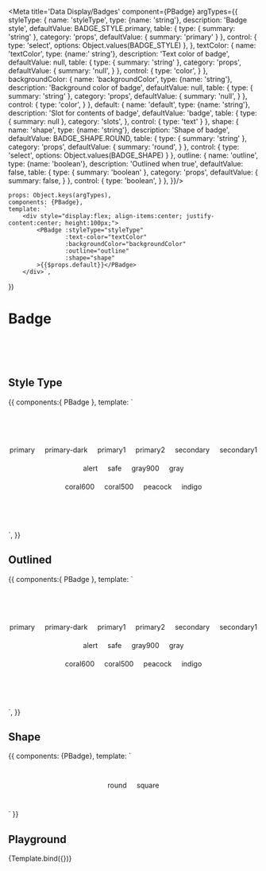 
<Meta title='Data Display/Badges' component={PBadge} argTypes={{
    styleType: {
        name: 'styleType',
        type: {name: 'string'},
        description: 'Badge style',
        defaultValue: BADGE_STYLE.primary,
        table: {
            type: {
                summary: 'string'
            },
            category: 'props',
            defaultValue: {
                summary: 'primary'
            }
        },
        control: {
            type: 'select',
            options: Object.values(BADGE_STYLE)
        },
    },
    textColor: {
        name: 'textColor',
        type: {name:' string'},
        description: 'Text color of badge',
        defaultValue: null,
        table: {
            type: {
                summary: 'string'
            },
            category: 'props',
            defaultValue: {
                summary: 'null',
            }
        },
        control: {
            type: 'color',
        }
    },
    backgroundColor: {
        name: 'backgroundColor',
        type: {name: 'string'},
        description: 'Background color of badge',
        defaultValue: null,
        table: {
            type: {
                summary: 'string'
            },
            category: 'props',
            defaultValue: {
                summary: 'null',
            }
        },
        control: {
            type: 'color',
        }
    },
    default: {
        name: 'default',
        type: {name: 'string'},
        description: 'Slot for contents of badge',
        defaultValue: 'badge',
        table: {
            type: {
                summary: null
            },
            category: 'slots',
        },
        control: {
            type: 'text'
        }
    },
    shape: {
        name: 'shape',
        type: {name: 'string'},
        description: 'Shape of badge',
        defaultValue: BADGE_SHAPE.ROUND,
        table: {
            type: {
                summary: 'string'
            },
            category: 'props',
            defaultValue: {
                summary: 'round',
            }
        },
        control: {
            type: 'select',
            options: Object.values(BADGE_SHAPE)
        }
    },
    outline: {
        name: 'outline',
        type: {name: 'boolean'},
        description: 'Outlined when true',
        defaultValue: false,
        table: {
            type: {
                summary: 'boolean'
            },
            category: 'props',
            defaultValue: {
                summary: false,
            }
        },
        control: {
            type: 'boolean',
        }
    },
}}/>

    props: Object.keys(argTypes),
    components: {PBadge},
    template: `
        <div style="display:flex; align-items:center; justify-content:center; height:100px;">
            <PBadge :styleType="styleType"
                    :text-color="textColor"
                    :backgroundColor="backgroundColor"
                    :outline="outline"
                    :shape="shape"
            >{{$props.default}}</PBadge>
        </div>`,
})

# Badge

<br/>
<br/>
<br/>

## Style Type

<Canvas>
    <Story name='style-type' height='250px'>
        {{
            components:{ PBadge },
            template: `
                <div style="display: flex; flex-direction: column; justify-content: center; align-items: center; height:250px;">
                    <div style="display:flex">
                        <p-badge styleType="primary" style="margin-right: 20px">
                            <div>primary</div>
                        </p-badge>
                        <p-badge styleType="primary-dark" style="margin-right: 20px">
                            <div>primary-dark</div>
                        </p-badge>
                        <p-badge styleType="primary1" style="margin-right: 20px">
                            <div>primary1</div>
                        </p-badge>
                        <p-badge styleType="primary2" style="margin-right: 20px">
                            <div>primary2</div>
                        </p-badge>
                        <p-badge styleType="secondary" style="margin-right: 20px">
                            <div>secondary</div>
                        </p-badge>
                        <p-badge styleType="secondary1">
                            <div>secondary1</div>
                        </p-badge>
                    </div>
                    <div style="display:flex; margin-top: 20px">
                        <p-badge styleType="alert" style="margin-right: 20px">
                            <div>alert</div>
                        </p-badge>
                        <p-badge styleType="safe" style="margin-right: 20px">
                            <div>safe</div>
                        </p-badge>
                        <p-badge styleType="gray900" style="margin-right: 20px">
                            <div>gray900</div>
                        </p-badge>
                        <p-badge styleType="gray">
                            <div>gray</div>
                        </p-badge>
                    </div>
                    <div style="display:flex; margin-top: 20px">
                        <p-badge styleType="coral600" style="margin-right: 20px">
                            <div>coral600</div>
                        </p-badge>
                        <p-badge styleType="coral500" style="margin-right: 20px">
                            <div>coral500</div>
                        </p-badge>
                        <p-badge styleType="peacock" style="margin-right: 20px">
                            <div>peacock</div>
                        </p-badge>
                        <p-badge styleType="indigo">
                            <div>indigo</div>
                        </p-badge>
                    </div>
                </div>`,
        }}
    </Story>
</Canvas>

## Outlined

<Canvas>
    <Story name='outlined' height='250px'>
        {{
            components:{ PBadge },
            template: `
                <div style="display: flex; flex-direction: column; justify-content: center; align-items: center; height:250px;">
                    <div style="display:flex">
                        <p-badge styleType="primary" outline style="margin-right: 20px">
                            <div>primary</div>
                        </p-badge>
                        <p-badge styleType="primary-dark" outline style="margin-right: 20px">
                            <div>primary-dark</div>
                        </p-badge>
                        <p-badge styleType="primary1" outline style="margin-right: 20px">
                            <div>primary1</div>
                        </p-badge>
                        <p-badge styleType="primary2" outline style="margin-right: 20px">
                            <div>primary2</div>
                        </p-badge>
                        <p-badge styleType="secondary" outline style="margin-right: 20px">
                            <div>secondary</div>
                        </p-badge>
                        <p-badge styleType="secondary1" outline>
                            <div>secondary1</div>
                        </p-badge>
                    </div>
                    <div style="display:flex; margin-top: 20px">
                        <p-badge styleType="alert" outline style="margin-right: 20px">
                            <div>alert</div>
                        </p-badge>
                        <p-badge styleType="safe" outline style="margin-right: 20px">
                            <div>safe</div>
                        </p-badge>
                        <p-badge styleType="gray900" outline style="margin-right: 20px">
                            <div>gray900</div>
                        </p-badge>
                        <p-badge styleType="gray" outline>
                            <div>gray</div>
                        </p-badge>
                    </div>
                    <div style="display:flex; margin-top: 20px">
                        <p-badge styleType="coral600" outline style="margin-right: 20px">
                            <div>coral600</div>
                        </p-badge>
                        <p-badge styleType="coral500" outline style="margin-right: 20px">
                            <div>coral500</div>
                        </p-badge>
                        <p-badge styleType="peacock" outline style="margin-right: 20px">
                            <div>peacock</div>
                        </p-badge>
                        <p-badge styleType="indigo" outline>
                            <div>indigo</div>
                        </p-badge>
                    </div>
                </div>`,
        }}
    </Story>
</Canvas>

## Shape

<Canvas>
    <Story name="shape" height="100px">
        {{
            components: {PBadge},
            template: `
                <div style="display: flex; align-items: center; justify-content: center; height: 100px">
                    <p-badge shape="round">
                        <div>round</div>
                    </p-badge>
                    <p-badge shape="square" style="margin-left: 20px">
                        <div>square</div>
                    </p-badge>
                </div>`
        }}
    </Story>
</Canvas>

## Playground

<Canvas>
    <Story name="playground" height="100px">
        {Template.bind({})}
    </Story>
</Canvas>

<ArgsTable story="playground" />
